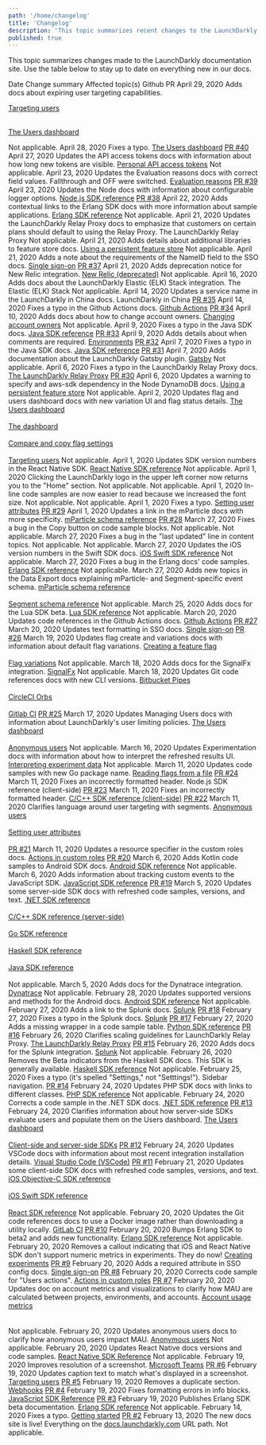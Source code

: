 ```yaml
---
path: '/home/changelog'
title: 'Changelog'
description: 'This topic summarizes recent changes to the LaunchDarkly documentation.'
published: true
---
```


This topic summarizes changes made to the LaunchDarkly documentation site. Use the table below to stay up to date on everything new in our docs.

<Table>
  <TableHeader>
    <TableHeadCell>Date</TableHeadCell>
    <TableHeadCell>Change summary</TableHeadCell>
    <TableHeadCell>Affected topic(s)</TableHeadCell>
    <TableHeadCell>Github PR</TableHeadCell>
  </TableHeader>
  <TableBody>
   <TableRow>
      <TableCell> April 29, 2020 </TableCell>
      <TableCell>Adds docs about expiring user targeting capabilities.</TableCell>

<TableCell>

<a href="/home/managing-flags/targeting-users">Targeting users</a><br/><br/>

<a href="/home/managing-users/users-dashboard">The Users dashboard</a>

</TableCell>
      <TableCell>Not applicable.</TableCell>
    </TableRow>
    <TableRow>
      <TableCell>April 28, 2020</TableCell>
      <TableCell>Fixes a typo.</TableCell>
      <TableCell><a href="/home/managing-users/users-dashboard">The Users dashboard</a></TableCell>
      <TableCell><a href="https://github.com/launchdarkly/LaunchDarkly-Docs/pull/40">PR #40</a></TableCell>
    </TableRow>
    <TableRow>
      <TableCell>April 27, 2020</TableCell>
      <TableCell>Updates the API access tokens docs with information about how long new tokens are visible.</TableCell>
      <TableCell><a href="/home/account-security/api-access-tokens">Personal API access tokens</a></TableCell>
      <TableCell>Not applicable.</TableCell>
    </TableRow>
    <TableRow>
      <TableCell>April 23, 2020	</TableCell>
      <TableCell>Updates the Evaluation reasons docs with correct field values. Fallthrough and OFF were switched.</TableCell>
      <TableCell><a href="/sdk/concepts/evaluation-reasons">Evaluation reasons</a></TableCell>
      <TableCell><a href="https://github.com/launchdarkly/LaunchDarkly-Docs/pull/39">PR #39</a></TableCell>
    </TableRow>
    <TableRow>
      <TableCell>April 23, 2020</TableCell>
      <TableCell>Updates the Node docs with information about configurable logger options.</TableCell>
      <TableCell><a href="/sdk/server-side/node-js">Node.js SDK reference</a></TableCell>
      <TableCell><a href="https://github.com/launchdarkly/LaunchDarkly-Docs/pull/38">PR #38</a></TableCell>
    </TableRow>
    <TableRow>
      <TableCell>April 22, 2020</TableCell>
      <TableCell>Adds contextual links to the Erlang SDK docs with more information about sample applications.</TableCell>
      <TableCell><a href="/sdk/server-side/erlang">Erlang SDK reference</a></TableCell>
      <TableCell>Not applicable.</TableCell>
    </TableRow>
    <TableRow>
      <TableCell>April 21, 2020</TableCell>
      <TableCell>Updates the LaunchDarkly Relay Proxy docs to emphasize that customers on certain plans should default to using the Relay Proxy.</TableCell>
      <TableCell><a href="/home/advanced/relay-proxy"></a>The LaunchDarkly Relay Proxy</TableCell>
      <TableCell>Not applicable.</TableCell>
    </TableRow>
    <TableRow> 
      <TableCell>April 21, 2020</TableCell>
      <TableCell>Adds details about additional libraries to feature store docs.</TableCell>
      <TableCell><a href="/sdk/concepts/feature-store">Using a persistent feature store</a></TableCell>
      <TableCell>Not applicable.</TableCell>
    </TableRow>
    <TableRow>
      <TableCell>April 21, 2020</TableCell>
      <TableCell>Adds a note about the requirements of the NameID field to the SSO docs.</TableCell>
      <TableCell><a href="/home/account-security/sso">Single sign-on</a></TableCell>
      <TableCell><a href="https://github.com/launchdarkly/LaunchDarkly-Docs/pull/37">PR #37</a></TableCell>
    </TableRow>
    <TableRow>
      <TableCell>April 21, 2020</TableCell>
      <TableCell>Adds deprecation notice for New Relic integration.</TableCell>
      <TableCell><a href="/integrations/new-relic">New Relic (deprecated)</a></TableCell>
      <TableCell>Not applicable.</TableCell>
    </TableRow>
    <TableRow>
      <TableCell>April 16, 2020</TableCell>
      <TableCell>Adds docs about the LaunchDarkly Elastic (ELK) Stack integration.</TableCell>
      <TableCell><a href="/integrations/elastic-stack"></a>The Elastic (ELK) Stack</TableCell>
      <TableCell>Not applicable.</TableCell>
    </TableRow>
    <TableRow>
      <TableCell>April 14, 2020</TableCell>
      <TableCell>Updates a service name in the LaunchDarkly in China docs.</TableCell>
      <TableCell><a href="/home/advanced/china"></a>LaunchDarkly in China</TableCell>
      <TableCell><a href="https://github.com/launchdarkly/LaunchDarkly-Docs/pull/35">PR #35</a></TableCell>
    </TableRow>
    <TableRow>
      <TableCell>April 14, 2020</TableCell>
      <TableCell>Fixes a typo in the Github Actions docs.</TableCell>
      <TableCell><a href="/integrations/git-code-references/github-actions">Github Actions</a></TableCell>
      <TableCell><a href="https://github.com/launchdarkly/LaunchDarkly-Docs/pull/34">PR #34</a></TableCell>
    </TableRow>
    <TableRow>
      <TableCell>April 10, 2020</TableCell>
      <TableCell>Adds docs about how to change account owners.</TableCell>
      <TableCell><a href="/home/account-security/account-owners">Changing account owners</a></TableCell>
      <TableCell>Not applicable.</TableCell>
    </TableRow>
    <TableRow>
      <TableCell>April 9, 2020</TableCell>
      <TableCell>Fixes a typo in the Java SDK docs.</TableCell>
      <TableCell><a href="/sdk/server-side/java">Java SDK reference</a></TableCell>
      <TableCell><a href="https://github.com/launchdarkly/LaunchDarkly-Docs/pull/33">PR #33</a></TableCell>
    </TableRow>
    <TableRow>
      <TableCell>April 9, 2020</TableCell>
      <TableCell>Adds details about when comments are required.</TableCell>
      <TableCell><a href="/home/managing-flags/environments">Environments</a></TableCell>
      <TableCell><a href="https://github.com/launchdarkly/LaunchDarkly-Docs/pull/32">PR #32</a></TableCell>
    </TableRow>
    <TableRow>
      <TableCell>April 7, 2020</TableCell>
      <TableCell>Fixes a typo in the Java SDK docs.</TableCell>
      <TableCell><a href="/sdk/server-side/java">Java SDK reference</a></TableCell>
      <TableCell><a href="https://github.com/launchdarkly/LaunchDarkly-Docs/pull/31">PR #31</a></TableCell>
    </TableRow>
    <TableRow>
      <TableCell>April 7, 2020</TableCell>
      <TableCell>Adds documentation about the LaunchDarkly Gatsby plugin.</TableCell>
      <TableCell><a href="/integrations/gatsby">Gatsby</a></TableCell>
      <TableCell>Not applicable.</TableCell>
    </TableRow>
    <TableRow>
      <TableCell>April 6, 2020</TableCell>
      <TableCell>Fixes a typo in the LaunchDarkly Relay Proxy docs.</TableCell>
      <TableCell><a href="/home/advanced/relay-proxy">The LaunchDarkly Relay Proxy</a></TableCell>
      <TableCell><a href="https://github.com/launchdarkly/LaunchDarkly-Docs/pull/30">PR #30</a></TableCell>
    </TableRow>
    <TableRow>
      <TableCell>April 6, 2020</TableCell>
      <TableCell>Updates a warning to specify and aws-sdk dependency in the Node DynamoDB docs.</TableCell>
      <TableCell><a href="/sdk/concepts/feature-store">Using a persistent feature store</a></TableCell>
      <TableCell>Not applicable.</TableCell>
    </TableRow>
    <TableRow>
      <TableCell>April 2, 2020</TableCell>
      <TableCell>Updates flag and users dashboard docs with new variation UI and flag status details.</TableCell>
      <TableCell>
        <a href="/home/managing-users/users-dashboard">The Users dashboard</a><br/><br/>
        <a href="/home/managing-flags/dashboard">The dashboard</a><br/><br/>
        <a href="/home/managing-flags/flag-compare-copy">Compare and copy flag settings</a><br/><br/>
        <a href="/home/managing-flags/targeting-users">Targeting users</a>
      </TableCell>
      <TableCell>Not applicable.</TableCell>
    </TableRow>
    <TableRow>
      <TableCell>April 1, 2020</TableCell>
      <TableCell>Updates SDK version numbers in the React Native SDK.</TableCell>
      <TableCell><a href="/sdk/client-side/react-native">React Native SDK reference</a></TableCell>
      <TableCell>Not applicable.</TableCell>
    </TableRow>
    <TableRow>
      <TableCell>April 1, 2020</TableCell>
      <TableCell>Clicking the LaunchDarkly logo in the upper left corner now returns you to the "Home" section.</TableCell>
      <TableCell>Not applicable.</TableCell>
      <TableCell>Not applicable.</TableCell>
    </TableRow>
    <TableRow>
      <TableCell>April 1, 2020</TableCell>
      <TableCell>In-line code samples are now easier to read because we increased the font size.</TableCell>
      <TableCell>Not applicable.</TableCell>
      <TableCell>Not applicable.</TableCell>
    </TableRow>
    <TableRow>
      <TableCell>April 1, 2020</TableCell>
      <TableCell>Fixes a typo.</TableCell>
      <TableCell><a href="/home/managing-users/user-attributes">Setting user attributes</a></TableCell>
      <TableCell><a href="https://github.com/launchdarkly/LaunchDarkly-Docs/pull/29">PR #29</a></TableCell>
    </TableRow>
    <TableRow>
      <TableCell>April 1, 2020</TableCell>
      <TableCell>Updates a link in the mParticle docs with more specificity.</TableCell>
      <TableCell><a href="/integrations/data-export/mparticle/mparticle-schema-reference">mParticle schema reference</a></TableCell>
      <TableCell><a href="https://github.com/launchdarkly/LaunchDarkly-Docs/pull/28">PR #28</a></TableCell>
    </TableRow>
    <TableRow>
      <TableCell>March 27, 2020</TableCell>
      <TableCell>Fixes a bug in the Copy button on code sample blocks.</TableCell>
      <TableCell>Not applicable.</TableCell>
      <TableCell>Not applicable.</TableCell>
    </TableRow>
    <TableRow>
      <TableCell>March 27, 2020</TableCell>
      <TableCell>Fixes a bug in the "last updated" line in content topics.</TableCell>
      <TableCell>Not applicable.</TableCell>
      <TableCell>Not applicable.</TableCell>
    </TableRow>
    <TableRow>
      <TableCell>March 27, 2020</TableCell>
      <TableCell>Updates the iOS version numbers in the Swift SDK docs.</TableCell>
      <TableCell><a href="/sdk/client-side/ios-swift">iOS Swift SDK reference</a></TableCell>
      <TableCell>Not applicable.</TableCell>
    </TableRow>
    <TableRow>
      <TableCell>March 27, 2020</TableCell>
      <TableCell>Fixes a bug in the Erlang docs' code samples.</TableCell>
      <TableCell><a href="/sdk/server-side/erlang">Erlang SDK reference</a>
      </TableCell>
      <TableCell>Not applicable.</TableCell>
    </TableRow>
    <TableRow>
      <TableCell>March 27, 2020</TableCell>
      <TableCell>Adds new topics in the Data Export docs explaining mParticle- and Segment-specific event schema.</TableCell>
      <TableCell>
        <a href="/integrations/data-export/mparticle/mparticle-schema-reference">mParticle schema reference</a><br/><br/>
        <a href="/integrations/data-export/segment/segment-schema-reference">Segment schema reference</a>
      </TableCell>
      <TableCell>Not applicable.</TableCell>
    </TableRow>
  <TableRow>
      <TableCell>March 25, 2020</TableCell>
      <TableCell>Adds docs for the Lua SDK beta.</TableCell>
      <TableCell><a href="/sdk/server-side/lua">Lua SDK reference</a></TableCell>
      <TableCell>Not applicable.</TableCell>
  </TableRow>
    <TableRow>
      <TableCell>March 20, 2020</TableCell>
      <TableCell>Updates code references in the Github Actions docs.</TableCell>
      <TableCell><a href="/integrations/git-code-references/github-actions">Github Actions</a></TableCell>
      <TableCell><a href="https://github.com/launchdarkly/LaunchDarkly-Docs/pull/27">PR #27</a></TableCell>
  </TableRow>
  <TableRow>
      <TableCell>March 20, 2020</TableCell>
      <TableCell>Updates text formatting in SSO docs.</TableCell>
      <TableCell><a href="/home/account-security/sso/">Single sign-on</a></TableCell>
      <TableCell><a href="https://github.com/launchdarkly/LaunchDarkly-Docs/pull/26">PR #26</a></TableCell>
  </TableRow>
  <TableRow>
    <TableCell>March 19, 2020</TableCell>
    <TableCell>Updates flag create and variations docs with information about default flag variations.</TableCell>
    <TableCell>
      <a href="/home/getting-started/feature-flags">Creating a feature flag</a><br/><br/>
      <a href="/home/managing-flags/flag-variations">Flag variations</a>
    </TableCell>
    <TableCell>Not applicable.</TableCell>
    </TableRow>
  <TableRow>
      <TableCell>March 18, 2020</TableCell>
      <TableCell>Adds docs for the SignalFx integration.</TableCell>
      <TableCell><a href="/integrations/signalfx">SignalFx</a></TableCell>
      <TableCell>Not applicable.</TableCell>
  </TableRow>
  <TableRow>
      <TableCell>March 18, 2020</TableCell>
      <TableCell>Updates Git code references docs with new CLI versions.</TableCell>
      <TableCell>
        <a href="/integrations/git-code-references/bitbucket-pipes">Bitbucket Pipes</a><br/><br/>
        <a href="/integrations/git-code-references/circleci-orbs">CircleCI Orbs</a><br/><br/>
        <a href="/integrations/git-code-references/gitlab-ci">Gitlab CI</a>
      </TableCell>
      <TableCell><a href="https://github.com/launchdarkly/LaunchDarkly-Docs/pull/25">PR #25</a></TableCell>
  </TableRow>
  <TableRow>
      <TableCell>March 17, 2020</TableCell>
      <TableCell>Updates Managing Users docs with information about LaunchDarkly's user limiting policies.</TableCell>
      <TableCell>
        <a href="/home/managing-users/users-dashboard">The Users dashboard</a><br/><br/>
        <a href="/home/managing-users/anonymous-users">Anonymous users</a>
      </TableCell>
  <TableCell>Not applicable.</TableCell>
  </TableRow>
  <TableRow>
      <TableCell>March 16, 2020</TableCell>
      <TableCell>Updates Experimentation docs with information about how to interpret the refreshed results UI.</TableCell>
      <TableCell><a href="/home/experimentation/managing/interpreting">Interpreting experiment data</a></TableCell>
      <TableCell>Not applicable.</TableCell>
  </TableRow>
  <TableRow>
      <TableCell>March 11, 2020</TableCell>
      <TableCell>Updates code samples with new Go package name.</TableCell>
      <TableCell><a href="/sdk/concepts/flags-from-files">Reading flags from a file</a></TableCell>
      <TableCell><a href="https://github.com/launchdarkly/LaunchDarkly-Docs/pull/24">PR #24</a></TableCell>
  </TableRow>
  <TableRow>
      <TableCell>March 11, 2020</TableCell>
      <TableCell>Fixes an incorrectly formatted header.</TableCell>
      <TableCell><a href="/sdk/client-side/node-js"></a>Node.js SDK reference (client-side)</TableCell>
      <TableCell><a href="https://github.com/launchdarkly/LaunchDarkly-Docs/pull/23">PR #23</a></TableCell>
  </TableRow>
  <TableRow>
      <TableCell>March 11, 2020</TableCell>
      <TableCell>Fixes an incorrectly formatted header.</TableCell>
      <TableCell><a href="/sdk/client-side/c-c--">C/C++ SDK reference (client-side)</a></TableCell>
      <TableCell><a href="https://github.com/launchdarkly/LaunchDarkly-Docs/pull/22">PR #22</a></TableCell>
  </TableRow>
  <TableRow>
      <TableCell>March 11, 2020</TableCell>
      <TableCell>Clarifies language around user targeting with segments.</TableCell>
      <TableCell>
        <a href="/home/managing-users/anonymous-users">Anonymous users</a><br/><br/>
        <a href="/home/managing-users/user-attributes">Setting user attributes</a><br/><br/>
      </TableCell>
      <TableCell><a href="https://github.com/launchdarkly/LaunchDarkly-Docs/pull/21">PR #21</a></TableCell>
  </TableRow>
  <TableRow>
      <TableCell>March 11, 2020</TableCell>
      <TableCell>Updates a resource specifier in the custom roles docs.</TableCell>
      <TableCell><a href="/home/account-security/custom-roles/actions">Actions in custom roles</a></TableCell>
      <TableCell><a href="https://github.com/launchdarkly/LaunchDarkly-Docs/pull/20">PR #20</a></TableCell>
  </TableRow>
   <TableRow>
      <TableCell>March 6, 2020</TableCell>
      <TableCell>Adds Kotlin code samples to Android SDK docs.</TableCell>
      <TableCell><a href="/sdk/client-side/android">Android SDK reference</a></TableCell>
      <TableCell>Not applicable.</TableCell>
    </TableRow>
   <TableRow>
      <TableCell>March 6, 2020</TableCell>
      <TableCell>Adds information about tracking custom events to the JavaScript SDK.</TableCell>
      <TableCell><a href="/sdk/client-side/javascript">JavaScript SDK reference</a></TableCell>
      <TableCell><a href="https://github.com/launchdarkly/LaunchDarkly-Docs/pull/19">PR #19</a></TableCell>
    </TableRow>
    <TableRow>
      <TableCell>March 5, 2020</TableCell>
      <TableCell>Updates some server-side SDK docs with refreshed code samples, versions, and text.</TableCell>
      <TableCell>
        <a href="/sdk/server-side/dotnet">.NET SDK reference</a><br/><br/>
        <a href="/sdk/server-side/c-c--">C/C++ SDK reference (server-side)</a><br/><br/>
        <a href="/sdk/server-side/go">Go SDK reference</a><br/><br/>
        <a href="/sdk/server-side/haskell">Haskell SDK reference</a><br/><br/>
        <a href="/sdk/server-side/java">Java SDK reference</a><br/><br/>
      </TableCell>
      <TableCell>Not applicable.</TableCell>
   </TableRow>
   <TableRow>
      <TableCell>March 5, 2020</TableCell>
      <TableCell>Adds docs for the Dynatrace integration.</TableCell>
      <TableCell><a href="/integrations/dynatrace">Dynatrace</a></TableCell>
      <TableCell>Not applicable.</TableCell>
    </TableRow>
    <TableRow>
      <TableCell>February 28, 2020</TableCell>
      <TableCell>Updates supported versions and methods for the Android docs.</TableCell>
      <TableCell><a href="/sdk/client-side/android">Android SDK reference</a></TableCell>
      <TableCell>Not applicable.</TableCell>
    </TableRow>
    <TableRow>
      <TableCell>February 27, 2020</TableCell>
      <TableCell>Adds a link to the Splunk docs.</TableCell>
      <TableCell><a href="/integrations/splunk">Splunk</a></TableCell>
      <TableCell><a href="https://github.com/launchdarkly/LaunchDarkly-Docs/pull/18">PR #18</a></TableCell>
    </TableRow>
    <TableRow>
      <TableCell>February 27, 2020</TableCell>
      <TableCell>Fixes a typo in the Splunk docs.</TableCell>
      <TableCell><a href="/integrations/splunk">Splunk</a></TableCell>
      <TableCell><a href="https://github.com/launchdarkly/LaunchDarkly-Docs/pull/17">PR #17</a></TableCell>
    </TableRow>
    <TableRow>
      <TableCell>February 27, 2020</TableCell>
      <TableCell>Adds a missing wrapper in a code sample table.</TableCell>
      <TableCell><a href="/sdk/server-side/python">Python SDK reference</a></TableCell>
      <TableCell><a href="https://github.com/launchdarkly/LaunchDarkly-Docs/pull/16">PR #16</a></TableCell>
    </TableRow>
    <TableRow>
      <TableCell>February 26, 2020</TableCell>
      <TableCell>Clarifies scaling guidelines for LaunchDarkly Relay Proxy.</TableCell>
      <TableCell><a href="/home/advanced/relay-proxy">The LaunchDarkly Relay Proxy</a></TableCell>
      <TableCell><a href="https://github.com/launchdarkly/LaunchDarkly-Docs/pull/15">PR #15</a></TableCell>
    </TableRow>
    <TableRow>
      <TableCell>February 26, 2020</TableCell>
      <TableCell>Adds docs for the Splunk integration.</TableCell>
      <TableCell><a href="/integrations/splunk">Splunk</a></TableCell>
      <TableCell>Not applicable.</TableCell>
    </TableRow>
    <TableRow>
      <TableCell>February 26, 2020</TableCell>
      <TableCell>Removes the Beta indicators from the Haskell SDK docs. This SDK is generally available.</TableCell>
      <TableCell><a href="/sdk/server-side/haskell">Haskell SDK reference</a></TableCell>
      <TableCell>Not applicable.</TableCell>
    </TableRow>
    <TableRow>
      <TableCell>February 25, 2020</TableCell>
      <TableCell>Fixes a typo (it's spelled "Settings," not "Setttings!").</TableCell>
      <TableCell>Sidebar navigation.</TableCell>
      <TableCell><a href="https://github.com/launchdarkly/LaunchDarkly-Docs/pull/14">PR #14</a></TableCell>
    </TableRow>
    <TableRow>
      <TableCell>February 24, 2020</TableCell>
      <TableCell> Updates PHP SDK docs with links to different classes.</TableCell>
      <TableCell><a href="/sdk/server-side/php">PHP SDK reference</a></TableCell>
      <TableCell>Not applicable.</TableCell>
    </TableRow>
    <TableRow>
      <TableCell>February 24, 2020</TableCell>
      <TableCell>Corrects a code sample in the .NET SDK docs.</TableCell>
      <TableCell><a href="/sdk/server-side/dotnet">.NET SDK reference</a></TableCell>
      <TableCell><a href="https://github.com/launchdarkly/LaunchDarkly-Docs/pull/13">PR #13</a></TableCell>
    </TableRow>
    <TableRow>
      <TableCell>February 24, 2020</TableCell>
      <TableCell>Clarifies information about how server-side SDKs evaluate users and populate them on the Users dashboard.</TableCell>
      <TableCell>
        <a href="/home/managing-users/users-dashboard">The Users dashboard</a><br/><br/>
        <a href="/sdk/concepts/client-side-server-side">Client-side and server-side SDKs</a>
      </TableCell>
      <TableCell><a href="https://github.com/launchdarkly/LaunchDarkly-Docs/pull/12">PR #12</a></TableCell>
    </TableRow>
    <TableRow>
      <TableCell>February 24, 2020</TableCell>
      <TableCell>Updates VSCode docs with information about most recent integration installation details.</TableCell>
      <TableCell><a href="/integrations/vscode">Visual Studio Code (VSCode)</a></TableCell>
      <TableCell><a href="https://github.com/launchdarkly/LaunchDarkly-Docs/pull/11">PR #11</a></TableCell>
    </TableRow>
    <TableRow>
      <TableCell>February 21, 2020</TableCell>
      <TableCell>Updates some client-side SDK docs with refreshed code samples, versions, and text.</TableCell>
      <TableCell>
        <a href="/sdk/client-side/ios-objective-c">iOS Objective-C SDK reference</a><br/><br/>
        <a href="/sdk/client-side/ios-swift">iOS Swift SDK reference</a><br/><br/>
        <a href="/sdk/client-side/react">React SDK reference</a>
      </TableCell>
      <TableCell>Not applicable.</TableCell>
    </TableRow>
    <TableRow>
      <TableCell>February 20, 2020</TableCell>
      <TableCell>Updates the Git code references docs to use a Docker image rather than downloading a utility locally.</TableCell>
      <TableCell><a href="/integrations/git-code-references/gitlab-ci">GitLab CI</a></TableCell>
      <TableCell><a href="https://github.com/launchdarkly/LaunchDarkly-Docs/pull/10">PR #10</a></TableCell>
    </TableRow>
    <TableRow>
      <TableCell>February 20, 2020</TableCell>
      <TableCell>Bumps Erlang SDK to beta2 and adds new functionality.</TableCell>
      <TableCell><a href="/sdk/server-side/erlang">Erlang SDK reference</a></TableCell>
      <TableCell>Not applicable.</TableCell>
    </TableRow>
    <TableRow>
      <TableCell>February 20, 2020</TableCell>
      <TableCell>Removes a callout indicating that iOS and React Native SDK don't support numeric metrics in experiments. They do now!</TableCell>
      <TableCell><a href="/home/experimentation/create">Creating experiments</a></TableCell>
      <TableCell><a href="https://github.com/launchdarkly/LaunchDarkly-Docs/pull/9">PR #9</a></TableCell>
    </TableRow>
    <TableRow>
      <TableCell>February 20, 2020</TableCell>
      <TableCell>Adds a required attribute in SSO config docs.</TableCell>
      <TableCell><a href="/home/account-security/sso">Single sign-on</a></TableCell>
      <TableCell><a href="https://github.com/launchdarkly/LaunchDarkly-Docs/pull/8">PR #8</a></TableCell>
    </TableRow>
    <TableRow>
      <TableCell>February 20, 2020</TableCell>
      <TableCell>Corrects code sample for "Users actions".</TableCell>
      <TableCell><a href="/home/account-security/custom-roles/actions">Actions in custom roles</a></TableCell>
      <TableCell><a href="https://github.com/launchdarkly/LaunchDarkly-Docs/pull/7">PR #7</a></TableCell>
    </TableRow>
    <TableRow>
      <TableCell>February 20, 2020</TableCell>
      <TableCell>
        Updates doc on account metrics and visualizations to clarify how MAU are calculated between projects, environments, and accounts.
      </TableCell>
      <TableCell>
        <a href="/home/metrics-insights/usage-metrics">Account usage metrics</a><br/><br/><br/>
      </TableCell>
      <TableCell>Not applicable.</TableCell>
    </TableRow>
    <TableRow>
      <TableCell>February 20, 2020</TableCell>
      <TableCell>
        Updates anonymous users docs to clarify how anonymous users impact MAU.
      </TableCell>
      <TableCell>
        <a href="/home/managing-users/anonymous-users">Anonymous users</a>
      </TableCell>
      <TableCell>Not applicable.</TableCell>
    </TableRow>
    <TableRow>
      <TableCell>February 20, 2020</TableCell>
      <TableCell>Updates React Native docs versions and code samples.</TableCell>
      <TableCell><a href="/sdk/client-side/react-native">React Native SDK Reference</a></TableCell>
      <TableCell>Not applicable.</TableCell>
    </TableRow>
    <TableRow>
      <TableCell>February 19, 2020</TableCell>
      <TableCell>Improves resolution of a screenshot.</TableCell>
      <TableCell><a href="/integrations/microsoft-teams">Microsoft Teams</a></TableCell>
      <TableCell><a href="https://github.com/launchdarkly/LaunchDarkly-Docs/pull/6">PR #6</a></TableCell>
    </TableRow>
    <TableRow>
      <TableCell>February 19, 2020</TableCell>
      <TableCell>Updates caption text to match what's displayed in a screenshot.</TableCell>
      <TableCell><a href="/home/managing-flags/targeting-users">Targeting users</a></TableCell>
      <TableCell><a href="https://github.com/launchdarkly/LaunchDarkly-Docs/pull/5">PR #5</a></TableCell>
    </TableRow>
    <TableRow>
      <TableCell>February 19, 2020</TableCell>
      <TableCell>Removes a duplicate section.</TableCell>
      <TableCell><a href="/integrations/webhooks">Webhooks</a></TableCell>
      <TableCell><a href="https://github.com/launchdarkly/LaunchDarkly-Docs/pull/4">PR #4</a></TableCell>
    </TableRow>
    <TableRow>
      <TableCell>February 19, 2020</TableCell>
      <TableCell>Fixes formatting errors in info blocks.</TableCell>
      <TableCell><a href="/sdk/client-side/javascript">JavaScript SDK Reference</a></TableCell>
      <TableCell><a href="https://github.com/launchdarkly/LaunchDarkly-Docs/pull/3">PR #3</a></TableCell>
    </TableRow>
    <TableRow>
      <TableCell>February 19, 2020</TableCell>
      <TableCell>Publishes Erlang SDK beta documentation.</TableCell>
      <TableCell><a href="/sdk/server-side/erlang">Erlang SDK reference</a></TableCell>
      <TableCell>Not applicable.</TableCell>
    </TableRow>
    <TableRow>
      <TableCell>February 14, 2020</TableCell>
      <TableCell>Fixes a typo.</TableCell>
      <TableCell><a href="/home/getting-started">Getting started</a></TableCell>
      <TableCell><a href="https://github.com/launchdarkly/LaunchDarkly-Docs/pull/2">PR #2</a></TableCell>
    </TableRow>
    <TableRow>
      <TableCell>February 13, 2020</TableCell>
      <TableCell>The new docs site is live!</TableCell>
      <TableCell>Everything on the <a href="">docs.launchdarkly.com</a> URL path.</TableCell>
      <TableCell>Not applicable.</TableCell>
    </TableRow>
    <TableRow>
      <TableCell></TableCell>
      <TableCell></TableCell>
      <TableCell></TableCell>
      <TableCell></TableCell>
    </TableRow>
  </TableBody>
</Table>